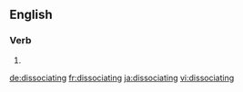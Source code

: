 ==English==

===Verb===
{{head|en}}

# {{present participle of|dissociate}}

[[de:dissociating]]
[[fr:dissociating]]
[[ja:dissociating]]
[[vi:dissociating]]